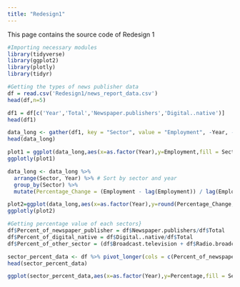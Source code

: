 ```yaml
---
title: "Redesign1"
---
```


This page contains the source code of Redesign 1

```r
#Importing necessary modules
library(tidyverse)
library(ggplot2)
library(plotly)
library(tidyr)
```

```r
#Getting the types of news publisher data
df = read.csv('Redesign1/news_report_data.csv')
head(df,n=5)
```

```r
df1 = df[c('Year','Total','Newspaper.publishers','Digital..native')]
head(df1)
```

```r
data_long <- gather(df1, key = "Sector", value = "Employment", -Year, -Total)
head(data_long)
```

```r
plot1 = ggplot(data_long,aes(x=as.factor(Year),y=Employment,fill = Sector))+geom_bar(stat = "identity",position = "dodge",width = 0.75)+theme(axis.text.x = element_text(angle = 90, vjust = 0.5))+scale_x_discrete()+labs(title = "Newsroom employment in US for Newspaper Publisher vs Digital Native",x="Year",y="Employment")
ggplotly(plot1)
```

```r
data_long <- data_long %>%
  arrange(Sector, Year) %>% # Sort by sector and year
  group_by(Sector) %>%
  mutate(Percentage_Change = (Employment - lag(Employment)) / lag(Employment) * 100)
```

```r
plot2=ggplot(data_long,aes(x=as.factor(Year),y=round(Percentage_Change,2),fill=Sector))+geom_bar(stat="identity",position="dodge",width=0.75)+scale_x_discrete()+theme(axis.text.x = element_text(angle = 90, vjust = 0.5))+labs(title = "% Change of the Sectors in the trend over years",x="Year",y="Percentage Change")
ggplotly(plot2)
```

```r
#Getting percentage value of each sectors}
df$Percent_of_newspaper_publisher = df$Newspaper.publishers/df$Total
df$Percent_of_digital_native = df$Digital..native/df$Total
df$Percent_of_other_sector = (df$Broadcast.television + df$Radio.broadcasting + df$Cable.television)/df$Total
```

```r
sector_percent_data <- df %>% pivot_longer(cols = c(Percent_of_newspaper_publisher,Percent_of_digital_native,Percent_of_other_sector),names_to = "Sector",values_to = 'Percentage') %>% select(Year,Sector,Percentage)
head(sector_percent_data)
```

```r
ggplot(sector_percent_data,aes(x=as.factor(Year),y=Percentage,fill = Sector))+geom_bar(stat = "identity")+geom_text(aes(label = round(Percentage,2)), position = position_stack(vjust = 0.5),angle = 90)+scale_x_discrete()+theme(axis.text.x = element_text(angle = 90, vjust = 0.5))+labs(title = "% of employment of the Sectors over years",x="Year",y="Percentage of Employment")
```

